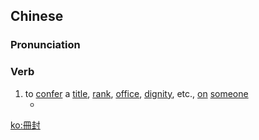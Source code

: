 {{also|册封}}
==Chinese==
{{zh-forms|s=册封}}

===Pronunciation===
{{zh-pron
|m=cèfēng
|c=caak3 fung1
|cat=v
}}

===Verb===
{{zh-verb}}

# to [[confer]] a [[title]], [[rank]], [[office]], [[dignity]], etc., [[on]] [[someone]]
#* {{zh-x|他他拉 氏 兩 姊妹，'''冊封''' 為{wéi} ^瑾-嬪 ^珍-嬪。|Ladies Tatala the Two Sisters, you shall be '''entitled''' as Concubine Jin and Concubine Zhen.}}

[[ko:冊封]]